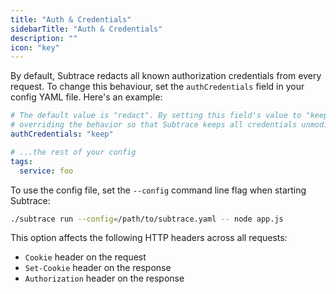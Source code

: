 ```yaml
---
title: "Auth & Credentials"
sidebarTitle: "Auth & Credentials"
description: ""
icon: "key"
---
```


By default, Subtrace redacts all known authorization credentials from every
request. To change this behaviour, set the `authCredentials` field in your
config YAML file. Here's an example:

```yaml
# The default value is "redact". By setting this field's value to "keep", we're
# overriding the behavior so that Subtrace keeps all credentials unmodified.
authCredentials: "keep"

# ...the rest of your config
tags:
  service: foo
```

To use the config file, set the `--config` command line flag when starting
Subtrace:

```bash
./subtrace run --config=/path/to/subtrace.yaml -- node app.js
```

This option affects the following HTTP headers across all requests:

- `Cookie` header on the request
- `Set-Cookie` header on the response
- `Authorization` header on the response
